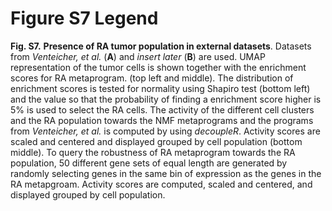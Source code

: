 # Figure S7 Legend {.unnumbered}

**Fig. S7.** **Presence of RA tumor population in external datasets**. Datasets from *Venteicher, et al.* (**A**) and *insert later* (**B**) are used. UMAP representation of the tumor cells is shown together with the enrichment scores for RA metaprogram. (top left and middle). The distribution of enrichment scores is tested for normality using Shapiro test (bottom left) and the value so that the probability of finding a enrichment score higher is 5% is used to select the RA cells. The activity of the different cell clusters and the RA population towards the NMF metaprograms and the programs from *Venteicher, et al.* is computed by using *decoupleR*. Activity scores are scaled and centered and displayed grouped by cell population (bottom middle). To query the robustness of RA metaprogram towards the RA population, 50 different gene sets of equal length are generated by randomly selecting genes in the same bin of expression as the genes in the RA metapgroam. Activity scores are computed, scaled and centered, and displayed grouped by cell population.
